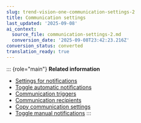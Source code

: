 ```yaml
---
slug: trend-vision-one-communication-settings-2
title: Communication settings
last_updated: '2025-09-08'
ai_context:
  source_file: communication-settings-2.md
  conversion_date: '2025-09-08T23:42:23.216Z'
conversion_status: converted
translation_ready: true
---
```


::: {role="main"}
**Related information**

- [Settings for notifications](settings-for-notifications-2.mdx)
- [Toggle automatic notifications](toggle-automatic-notifications-2.mdx)
- [Communication triggers](communication-triggers-2.mdx)
- [Communication recipients](communication-recipients-2.mdx)
- [Copy communication settings](copy-communication-settings-2.mdx)
- [Toggle manual notifications](toggle-manual-notifications-2.mdx)
:::
